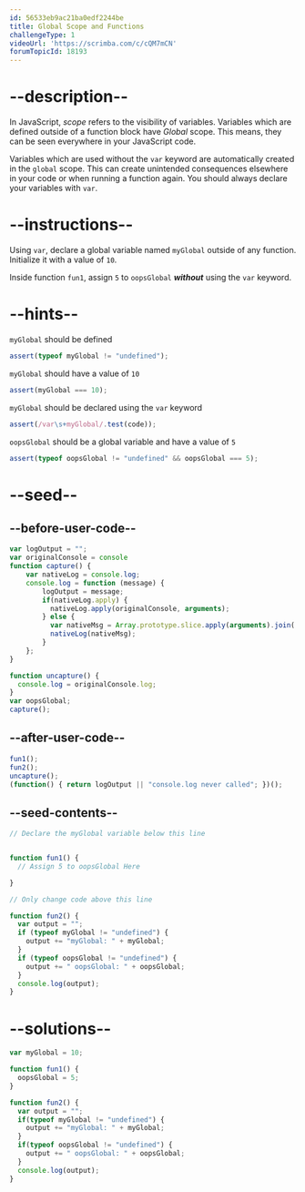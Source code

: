 ```yaml
---
id: 56533eb9ac21ba0edf2244be
title: Global Scope and Functions
challengeType: 1
videoUrl: 'https://scrimba.com/c/cQM7mCN'
forumTopicId: 18193
---
```


# --description--

In JavaScript, <dfn>scope</dfn> refers to the visibility of variables. Variables which are defined outside of a function block have <dfn>Global</dfn> scope. This means, they can be seen everywhere in your JavaScript code.

Variables which are used without the `var` keyword are automatically created in the `global` scope. This can create unintended consequences elsewhere in your code or when running a function again. You should always declare your variables with `var`.

# --instructions--

Using `var`, declare a global variable named `myGlobal` outside of any function. Initialize it with a value of `10`.

Inside function `fun1`, assign `5` to `oopsGlobal` ***without*** using the `var` keyword.

# --hints--

`myGlobal` should be defined

```js
assert(typeof myGlobal != "undefined");
```

`myGlobal` should have a value of `10`

```js
assert(myGlobal === 10);
```

`myGlobal` should be declared using the `var` keyword

```js
assert(/var\s+myGlobal/.test(code));
```

`oopsGlobal` should be a global variable and have a value of `5`

```js
assert(typeof oopsGlobal != "undefined" && oopsGlobal === 5);
```

# --seed--

## --before-user-code--

```js
var logOutput = "";
var originalConsole = console
function capture() {
    var nativeLog = console.log;
    console.log = function (message) {
        logOutput = message;
        if(nativeLog.apply) {
          nativeLog.apply(originalConsole, arguments);
        } else {
          var nativeMsg = Array.prototype.slice.apply(arguments).join(' ');
          nativeLog(nativeMsg);
        }
    };
}

function uncapture() {
  console.log = originalConsole.log;
}
var oopsGlobal;
capture();
```

## --after-user-code--

```js
fun1();
fun2();
uncapture();
(function() { return logOutput || "console.log never called"; })();
```

## --seed-contents--

```js
// Declare the myGlobal variable below this line


function fun1() {
  // Assign 5 to oopsGlobal Here

}

// Only change code above this line

function fun2() {
  var output = "";
  if (typeof myGlobal != "undefined") {
    output += "myGlobal: " + myGlobal;
  }
  if (typeof oopsGlobal != "undefined") {
    output += " oopsGlobal: " + oopsGlobal;
  }
  console.log(output);
}
```

# --solutions--

```js
var myGlobal = 10;

function fun1() {
  oopsGlobal = 5;
}

function fun2() {
  var output = "";
  if(typeof myGlobal != "undefined") {
    output += "myGlobal: " + myGlobal;
  }
  if(typeof oopsGlobal != "undefined") {
    output += " oopsGlobal: " + oopsGlobal;
  }
  console.log(output);
}
```
